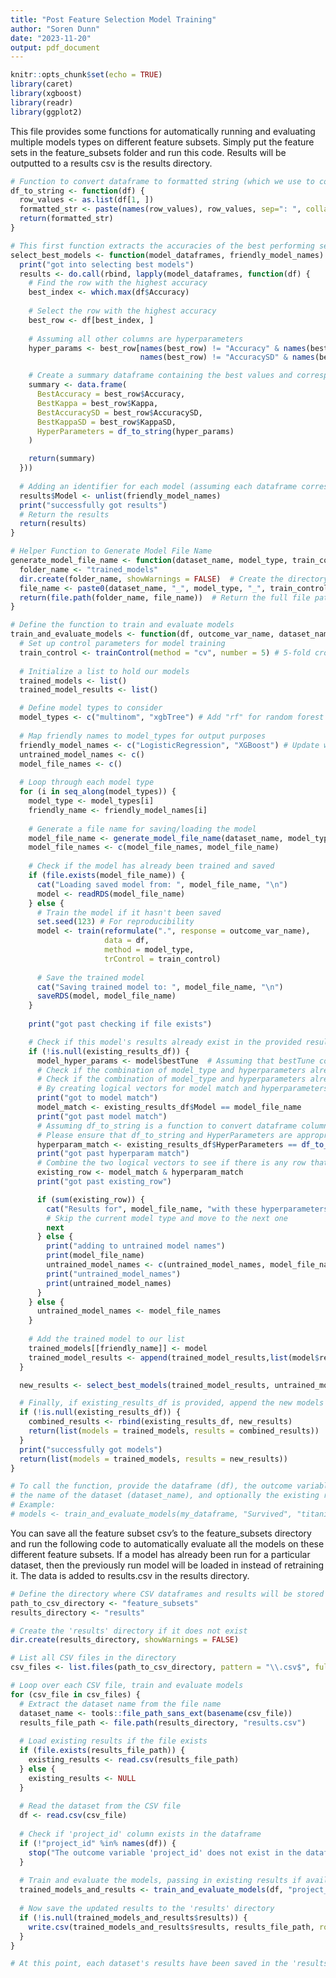 ```yaml
---
title: "Post Feature Selection Model Training"
author: "Soren Dunn"
date: "2023-11-20"
output: pdf_document
---
```


```r
knitr::opts_chunk$set(echo = TRUE)
library(caret)
library(xgboost)
library(readr)
library(ggplot2)
```

This file provides some functions for automatically running and evaluating multiple models types on different feature subsets. Simply put the feature sets in the feature_subsets folder and run this code. Results will be outputted to a results csv is the results directory.

```r
# Function to convert dataframe to formatted string (which we use to convert dataframe of hyper-parameters into a string)
df_to_string <- function(df) {
  row_values <- as.list(df[1, ])
  formatted_str <- paste(names(row_values), row_values, sep=": ", collapse=", ")
  return(formatted_str)
}

# This first function extracts the accuracies of the best performing set of hyperparameters from the results dataframes
select_best_models <- function(model_dataframes, friendly_model_names) {
  print("got into selecting best models")
  results <- do.call(rbind, lapply(model_dataframes, function(df) {
    # Find the row with the highest accuracy
    best_index <- which.max(df$Accuracy)
    
    # Select the row with the highest accuracy
    best_row <- df[best_index, ]
    
    # Assuming all other columns are hyperparameters
    hyper_params <- best_row[names(best_row) != "Accuracy" & names(best_row) != "Kappa" &
                             names(best_row) != "AccuracySD" & names(best_row) != "KappaSD"]

    # Create a summary dataframe containing the best values and corresponding hyperparameters
    summary <- data.frame(
      BestAccuracy = best_row$Accuracy,
      BestKappa = best_row$Kappa,
      BestAccuracySD = best_row$AccuracySD,
      BestKappaSD = best_row$KappaSD,
      HyperParameters = df_to_string(hyper_params)
    )

    return(summary)
  }))
  
  # Adding an identifier for each model (assuming each dataframe corresponds to one model)
  results$Model <- unlist(friendly_model_names)
  print("successfully got results")
  # Return the results
  return(results)
}
```

```r
# Helper Function to Generate Model File Name
generate_model_file_name <- function(dataset_name, model_type, train_control) {
  folder_name <- "trained_models"
  dir.create(folder_name, showWarnings = FALSE)  # Create the directory if it doesn't exist, suppress warnings if it does
  file_name <- paste0(dataset_name, "_", model_type, "_", train_control$method, "_", train_control$number, "foldCV.RData")
  return(file.path(folder_name, file_name))  # Return the full file path within the 'trained_models' folder
}

# Define the function to train and evaluate models
train_and_evaluate_models <- function(df, outcome_var_name, dataset_name, existing_results_df=NULL) {
  # Set up control parameters for model training
  train_control <- trainControl(method = "cv", number = 5) # 5-fold cross-validation
  
  # Initialize a list to hold our models
  trained_models <- list()
  trained_model_results <- list()

  # Define model types to consider
  model_types <- c("multinom", "xgbTree") # Add "rf" for random forest model or tags for other models as desired
  
  # Map friendly names to model_types for output purposes
  friendly_model_names <- c("LogisticRegression", "XGBoost") # Update with "RandomForest" or other desired models are added
  untrained_model_names <- c()
  model_file_names <- c()
  
  # Loop through each model type
  for (i in seq_along(model_types)) {
    model_type <- model_types[i]
    friendly_name <- friendly_model_names[i]
    
    # Generate a file name for saving/loading the model
    model_file_name <- generate_model_file_name(dataset_name, model_type, train_control)
    model_file_names <- c(model_file_names, model_file_name)
    
    # Check if the model has already been trained and saved
    if (file.exists(model_file_name)) {
      cat("Loading saved model from: ", model_file_name, "\n")
      model <- readRDS(model_file_name)
    } else {
      # Train the model if it hasn't been saved
      set.seed(123) # For reproducibility
      model <- train(reformulate(".", response = outcome_var_name),
                     data = df,
                     method = model_type,
                     trControl = train_control)
      
      # Save the trained model
      cat("Saving trained model to: ", model_file_name, "\n")
      saveRDS(model, model_file_name)
    }
    
    print("got past checking if file exists")

    # Check if this model's results already exist in the provided results dataframe
    if (!is.null(existing_results_df)) {
      model_hyper_params <- model$bestTune  # Assuming that bestTune contains the best hyperparameters for the model
      # Check if the combination of model_type and hyperparameters already exists in the existing_results_df
      # Check if the combination of model_type and hyperparameters already exists in the existing_results_df
      # By creating logical vectors for model match and hyperparameters match
      print("got to model match")
      model_match <- existing_results_df$Model == model_file_name
      print("got past model match")
      # Assuming df_to_string is a function to convert dataframe columns to string for comparison.
      # Please ensure that df_to_string and HyperParameters are appropriately defined as this snippet assumes their existence/format.
      hyperparam_match <- existing_results_df$HyperParameters == df_to_string(model_hyper_params)
      print("got past hyperparam match")
      # Combine the two logical vectors to see if there is any row that satisfies both conditions
      existing_row <- model_match & hyperparam_match
      print("got past existing_row")

      if (sum(existing_row)) {
        cat("Results for", model_file_name, "with these hyperparameters already exist. Skipping.\n")
        # Skip the current model type and move to the next one
        next
      } else {
        print("adding to untrained model names")
        print(model_file_name)
        untrained_model_names <- c(untrained_model_names, model_file_name)
        print("untrained_model_names")
        print(untrained_model_names)
      }
    } else {
      untrained_model_names <- model_file_names
    }
    
    # Add the trained model to our list
    trained_models[[friendly_name]] <- model
    trained_model_results <- append(trained_model_results,list(model$results))
  }

  new_results <- select_best_models(trained_model_results, untrained_model_names)

  # Finally, if existing_results_df is provided, append the new models' best results
  if (!is.null(existing_results_df)) {
    combined_results <- rbind(existing_results_df, new_results)
    return(list(models = trained_models, results = combined_results))
  }
  print("successfully got models")
  return(list(models = trained_models, results = new_results))
}

# To call the function, provide the dataframe (df), the outcome variable name (outcome_var_name),
# the name of the dataset (dataset_name), and optionally the existing results dataframe (existing_results_df).
# Example:
# models <- train_and_evaluate_models(my_dataframe, "Survived", "titanic", existing_results_df=previous_results)
```

You can save all the feature subset csv's to the feature_subsets directory and run the following code to automatically evaluate all the models on these different feature subsets. If a model has already been run for a particular dataset, then the previously run model will be loaded in instead of retraining it. The data is added to results.csv in the results directory.

```r
# Define the directory where CSV dataframes and results will be stored
path_to_csv_directory <- "feature_subsets"
results_directory <- "results"

# Create the 'results' directory if it does not exist
dir.create(results_directory, showWarnings = FALSE)

# List all CSV files in the directory
csv_files <- list.files(path_to_csv_directory, pattern = "\\.csv$", full.names = TRUE)

# Loop over each CSV file, train and evaluate models
for (csv_file in csv_files) {
  # Extract the dataset name from the file name
  dataset_name <- tools::file_path_sans_ext(basename(csv_file))
  results_file_path <- file.path(results_directory, "results.csv")
  
  # Load existing results if the file exists
  if (file.exists(results_file_path)) {
    existing_results <- read.csv(results_file_path)
  } else {
    existing_results <- NULL
  }
  
  # Read the dataset from the CSV file
  df <- read.csv(csv_file)
  
  # Check if 'project_id' column exists in the dataframe
  if (!"project_id" %in% names(df)) {
    stop("The outcome variable 'project_id' does not exist in the dataframe: ", dataset_name)
  }
  
  # Train and evaluate the models, passing in existing results if available
  trained_models_and_results <- train_and_evaluate_models(df, "project_id", dataset_name, existing_results)
  
  # Now save the updated results to the 'results' directory
  if (!is.null(trained_models_and_results$results)) {
    write.csv(trained_models_and_results$results, results_file_path, row.names = FALSE)
  }
}

# At this point, each dataset's results have been saved in the 'results' directory as separate CSV files.
```